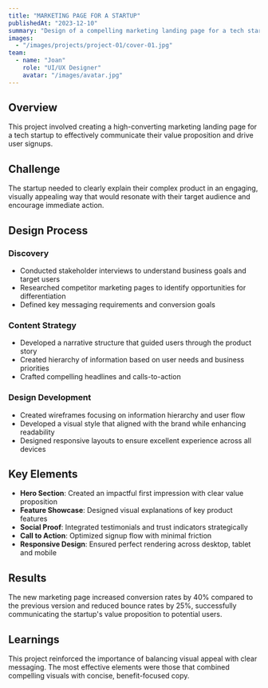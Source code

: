 ```yaml
---
title: "MARKETING PAGE FOR A STARTUP"
publishedAt: "2023-12-10"
summary: "Design of a compelling marketing landing page for a tech startup to drive user acquisition and product understanding."
images:
  - "/images/projects/project-01/cover-01.jpg"
team:
  - name: "Joan"
    role: "UI/UX Designer"
    avatar: "/images/avatar.jpg"
---
```


## Overview

This project involved creating a high-converting marketing landing page for a tech startup to effectively communicate their value proposition and drive user signups.

## Challenge

The startup needed to clearly explain their complex product in an engaging, visually appealing way that would resonate with their target audience and encourage immediate action.

## Design Process

### Discovery
- Conducted stakeholder interviews to understand business goals and target users
- Researched competitor marketing pages to identify opportunities for differentiation
- Defined key messaging requirements and conversion goals

### Content Strategy
- Developed a narrative structure that guided users through the product story
- Created hierarchy of information based on user needs and business priorities
- Crafted compelling headlines and calls-to-action

### Design Development
- Created wireframes focusing on information hierarchy and user flow
- Developed a visual style that aligned with the brand while enhancing readability
- Designed responsive layouts to ensure excellent experience across all devices

## Key Elements

- **Hero Section**: Created an impactful first impression with clear value proposition
- **Feature Showcase**: Designed visual explanations of key product features
- **Social Proof**: Integrated testimonials and trust indicators strategically
- **Call to Action**: Optimized signup flow with minimal friction
- **Responsive Design**: Ensured perfect rendering across desktop, tablet and mobile

## Results

The new marketing page increased conversion rates by 40% compared to the previous version and reduced bounce rates by 25%, successfully communicating the startup's value proposition to potential users.

## Learnings

This project reinforced the importance of balancing visual appeal with clear messaging. The most effective elements were those that combined compelling visuals with concise, benefit-focused copy.